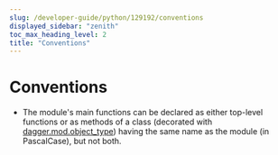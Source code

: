 ```yaml
---
slug: /developer-guide/python/129192/conventions
displayed_sidebar: "zenith"
toc_max_heading_level: 2
title: "Conventions"
---
```


# Conventions

- The module's main functions can be declared as either top-level functions or as methods of a class (decorated with [dagger.mod.object_type](https://dagger-io.readthedocs.io/en/latest/module.html#dagger.mod.object_type)) having the same name as the module (in PascalCase), but not both.
